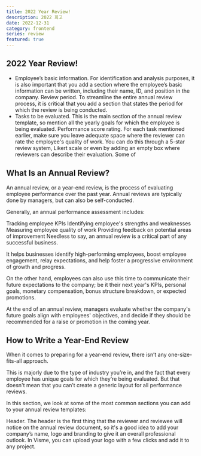 ```yaml
---
title: 2022 Year Review!
description: 2022 회고
date: 2022-12-31
category: frontend
series: review
featured: true
---
```


## 2022 Year Review!

- Employee’s basic information. For identification and analysis purposes, it is also important that you add a section where the employee’s basic information can be written, including their name, ID, and position in the company.
  Review period. To streamline the entire annual review process, it is critical that you add a section that states the period for which the review is being conducted.
- Tasks to be evaluated. This is the main section of the annual review template, so mention all the yearly goals for which the employee is being evaluated.
  Performance score rating. For each task mentioned earlier, make sure you leave adequate space where the reviewer can rate the employee's quality of work. You can do this through a 5-star review system, Likert scale or even by adding an empty box where reviewers can describe their evaluation. Some of

## What Is an Annual Review?

An annual review, or a year-end review, is the process of evaluating employee performance over the past year. Annual reviews are typically done by managers, but can also be self-conducted.

Generally, an annual performance assessment includes:

Tracking employee KPIs
Identifying employee's strengths and weaknesses
Measuring employee quality of work
Providing feedback on potential areas of improvement
Needless to say, an annual review is a critical part of any successful business.

It helps businesses identify high-performing employees, boost employee engagement, relay expectations, and help foster a progressive environment of growth and progress.

On the other hand, employees can also use this time to communicate their future expectations to the company; be it their next year's KPIs, personal goals, monetary compensation, bonus structure breakdown, or expected promotions.

At the end of an annual review, managers evaluate whether the company's future goals align with employees' objectives, and decide if they should be recommended for a raise or promotion in the coming year.

## How to Write a Year-End Review

When it comes to preparing for a year-end review, there isn’t any one-size-fits-all approach.

This is majorly due to the type of industry you’re in, and the fact that every employee has unique goals for which they’re being evaluated. But that doesn't mean that you can’t create a generic layout for all performance reviews.

In this section, we look at some of the most common sections you can add to your annual review templates:

Header. The header is the first thing that the reviewer and reviewee will notice on the annual review document, so it's a good idea to add your company’s name, logo and branding to give it an overall professional outlook. In Visme, you can upload your logo with a few clicks and add it to any project.

